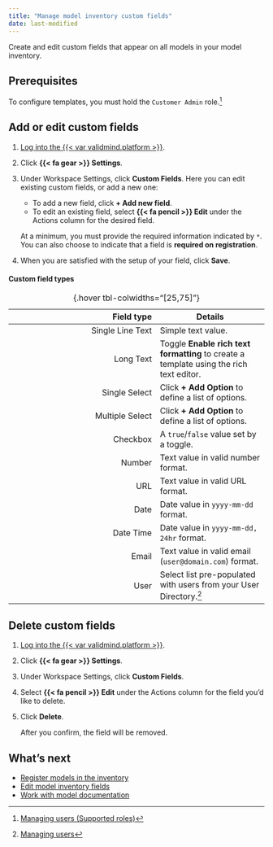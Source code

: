 ```yaml
---
title: "Manage model inventory custom fields"
date: last-modified
---
```


Create and edit custom fields that appear on all models in your model inventory. 

## Prerequisites

To configure templates, you must hold the `Customer Admin` role.[^1]

## Add or edit custom fields

1. [Log into the {{< var validmind.platform >}}](/guide/configuration/log-in-to-validmind.qmd).

2. Click **{{< fa gear >}} Settings**.

3. Under Workspace Settings, click **Custom Fields**. Here you can edit existing custom fields, or add a new one:

    - To add a new field, click **+ Add new field**. 
    - To edit an existing field, select **{{< fa pencil >}} Edit** under the Actions column for the desired field.

    At a minimum, you must provide the required information indicated by `*`. You can also choose to indicate that a field is **required on registration**.

4. When you are satisfied with the setup of your field, click **Save**.

#### Custom field types

| Field type | Details | 
|---:|---|
| Single Line Text | Simple text value. |
| Long Text | Toggle **Enable rich text formatting** to create a template using the rich text editor. |
| Single Select | Click **+ Add Option** to define a list of options. |
| Multiple Select | Click **+ Add Option** to define a list of options. |
| Checkbox | A `true`/`false` value set by a toggle. |
| Number | Text value in valid number format. |
| URL | Text value in valid URL format. |
| Date | Date value in `yyyy-mm-dd` format. |
| Date Time | Date value in `yyyy-mm-dd, 24hr` format. |
| Email |Text value in valid email (`user@domain.com`) format. |
| User | Select list pre-populated with users from your User Directory.[^2] |
: {.hover tbl-colwidths="[25,75]"}

## Delete custom fields

1. [Log into the {{< var validmind.platform >}}](/guide/configuration/log-in-to-validmind.qmd).

2. Click **{{< fa gear >}} Settings**.

3. Under Workspace Settings, click **Custom Fields**. 

4. Select **{{< fa pencil >}} Edit** under the Actions column for the field you'd like to delete.

5. Click **Delete**.

    After you confirm, the field will be removed.

## What's next

- [Register models in the inventory](register-models-in-inventory.qmd)
- [Edit model inventory fields](edit-model-inventory-fields.qmd)
- [Work with model documentation](/guide/model-documentation/working-with-model-documentation.qmd)


<!-- FOOTNOTES -->

[^1]: [Managing users (Supported roles)](/guide/configuration/managing-users.qmd#supported-roles)

[^2]: [Managing users](/guide/configuration/managing-users.qmd)